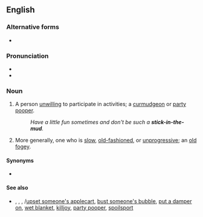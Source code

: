{{also|stick-in-the-mud}}
==English==
{{was wotd|2008|April|2}}

===Alternative forms===
* {{l|en|stick-in-the-mud}}

===Pronunciation===
* {{IPA|/ˈstɪk.ɪn.ðəˌmʌd/|lang=en}}
* {{audio|en-us-stick in the mud.ogg|Audio (US)|lang=en}}

===Noun===
{{en-noun|sticks in the mud|stick in the muds}}

# {{lb|en|idiomatic|pejorative}} A person [[unwilling]] to participate in activities; a [[curmudgeon]] or [[party pooper]].
#: ''Have a little fun sometimes and don't be such a '''stick-in-the-mud'''.''
# {{lb|en|idiomatic|pejorative}} More generally, one who is [[slow]], [[old-fashioned]], or [[unprogressive]]; an [[old fogey]].

====Synonyms====
* {{sense|person unwilling to participate}} {{l|en|party pooper}}

====See also====
* {{l|en|rain on somebody's parade}}, {{l|en|rock the boat}}, {{l|en|make waves}}, {{l|en|upset the applecart}}/[[upset someone's applecart]], [[bust someone's bubble]], [[put a damper on]], [[wet blanket]], [[killjoy]], [[party pooper]], [[spoilsport]]